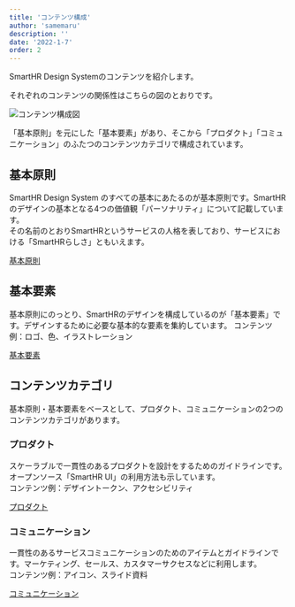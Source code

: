 ```yaml
---
title: 'コンテンツ構成'
author: 'samemaru'
description: ''
date: '2022-1-7'
order: 2
---
```


SmartHR Design Systemのコンテンツを紹介します。

それぞれのコンテンツの関係性はこちらの図のとおりです。

![コンテンツ構成図](/images/contents-composition.png)

「基本原則」を元にした「基本要素」があり、そこから「プロダクト」「コミュニケーション」のふたつのコンテンツカテゴリで構成されています。

## 基本原則
SmartHR Design System のすべての基本にあたるのが基本原則です。SmartHRのデザインの基本となる4つの価値観「パーソナリティ」について記載しています。  
その名前のとおりSmartHRというサービスの人格を表しており、サービスにおける「SmartHRらしさ」ともいえます。

[基本原則](/foundations)


## 基本要素
基本原則にのっとり、SmartHRのデザインを構成しているのが「基本要素」です。デザインするために必要な基本的な要素を集約しています。
コンテンツ例：ロゴ、色、イラストレーション

[基本要素](/basics)


## コンテンツカテゴリ
基本原則・基本要素をベースとして、プロダクト、コミュニケーションの2つのコンテンツカテゴリがあります。

### プロダクト
スケーラブルで一貫性のあるプロダクトを設計をするためのガイドラインです。オープンソース「SmartHR UI」の利用方法も示しています。  
コンテンツ例：デザイントークン、アクセシビリティ

[プロダクト](/products)


### コミュニケーション
一貫性のあるサービスコミュニケーションのためのアイテムとガイドラインです。マーケティング、セールス、カスタマーサクセスなどに利用します。  
コンテンツ例：アイコン、スライド資料

[コミュニケーション](/communication)

